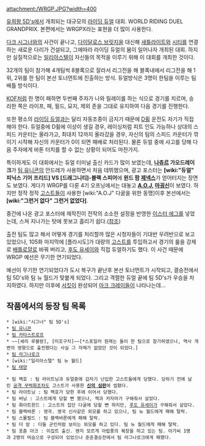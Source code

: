 attachment:/WRGP.JPG?width=400

[[유희왕 5D's]]에서 개최되는 대규모의 [[라이딩 듀얼]] 대회. WORLD RIDING DUEL GRANDPRIX. 본편에서는 WRGPX라는 표현을 더 많이 사용한다.

[[다크 시그너]]와의 사건이 끝나고, [[다이달로스 브릿지]]을 대신해 [[새틀라이트]]와 [[시티]]를 연결하는 새로운 다리가 건설되고, 그에따라 라이딩 듀얼의 붐이 일어나자 개최된 대회. 하지만 실질적으로는 [[일리아스텔]]이 자신들의 목적을 이루기 위해 이 대회를 개최한 것이다.

32개의 팀이 참가해 4개팀씩 8블록으로 잘라서 리그전을 해 블록내에서 리그전을 해 1위, 2위를 한 팀이 본선 토너먼트에 진출하는 방식. 듀얼방식은 3명이 한팀을 이루는 팀 배틀 방식이다. 

[[KOF]]처럼 한 명이 패하면 두번째 주자가 나와 릴레이를 하는 식으로 경기를 치르며, 승리한 쪽은 라이프, 패, 필드, 묘지, 제외 존을 그대로 유지하여 다음 경기를 진행한다.

또한 평소의 [[라이딩 듀얼]]과는 달리 자동조종이 금지기 때문에 [[D휠]] 운전도 자기가 직접해야 한다. 듀얼중에 D휠에 이상이 생길 경우, 레이싱처럼 피트 인도 가능하나 상대의 스피드 카운터는 올라가고, 최대치 12까지 올라갔을 경우, 자신의 팀의 스피드 카운터가 깎이기 시작해 자신의 카운터가 0이 되면 패배로 처리된다. 물론 듀얼 중에 사고를 당해 다음 주자에게 바톤 터치를 할 수 없는 상황이 되어도 마찬가지.

특이하게도 이 대회에서는 듀얼 터미널 출신 카드가 많이 보였는데, '''[[나츄르]] 가오드레이크'''가 [[팀 유니콘]]의 안드레가 사용하면서 처음 데뷔했으며, 광고 포스터는 '''[wiki:"듀얼" 피닉스 기어 프리드] VS [드래그니티]-블랙 스피어'''에 '''윈드 팜 [[제넥스]]'''가 얻어터지는 장면도 보였다. 게다가 WRGP를 다룬 4기 오프닝에서는 대놓고 '''[[A.O.J]], [[마굉신]]'''이 보였다. 하지만 정작 정작 [[고스트]]들이 사용한 [wiki:"A.O.J" 다굴을 위한 동맹]이후 본선에서는 '''[wiki:"그런거 없다" 그런거 없었다]'''.

중간에 나온 광고 포스터에 제작진이 전작의 소소한 설정을 반영한 [[이스터 에그]]를 넣었는데, 스쳐 지나가는 탓에 못보고 흘리기 쉽다.([http://blog.naver.com/ssong0266/130081530655 참조])

출전 팀도 많고 해서 어떻게 경기를 처리할까 많은 시청자들이 기대반 우려반으로 보고 있었으나, 105화 마지막에 [플라시도]가 대량의 [[고스트]]를 투입하고서 경기의 룰을 강제로 [[배틀로얄]]로 바꿔 버리고, [[후도 유세이]]와 직접 듀얼하기도 했다. 이 사건 때문에 WRGP 예선은 무기한 연기되었다.

예선이 무기한 연기되었다가 도시 복구가 끝난후 본선 토너먼트가 시작되고, 결승전에서 팀 5D's와 팀 뉴 월드가 맞붙게 되었다. 그리고 격렬한 듀얼 끝에 팀 5D's가 우승을 차지하였다. 하지만 이후에 [[서킷]]이 완성되어 [[아크 크레이들]]이 나타나는데…

== 작품에서의 등장 팀 목록 ==
 * [wiki:"시그너" 팀 5D's]
 * [[팀 유니콘]]
 * [[팀 카타스트로프]]
 * ~~[셰리 루블랑], [미조구치]~~[*스포일러 원래는 둘이 한 팀으로 참가하였으나, 역사 개변의 영향으로 출전했다는 사실 그 자체가 없었던 것이 되었다.]
 * [[팀 라그나로크]]
 * [wiki:"일리아스텔" 팀 뉴 월드]
 * [[팀 태양]]

 * 팀 백호 : 팀 라이트닝과 듀얼중에 갑자기 난입한 고스트들에게 당했다. 당하기 전에 날린 [[공격 무력화]]조차도 고스트가 사용한 '''[[신의 심판]]'''에 씹혔다.
 * 팀 라이트닝 : 팀 백호가 당한 후에 이어서 당했다. 
 * 팀 버닝 : 고스트에게 당할 뻔 했으나, 잭과 카자마가 구해줘서 살았다.
 * 팀 화이트윈드 : 고스트의 집단 다굴에 당할 뻔 하지만, [[후도 유세이]]가 구해줘서 살았다. 
 * 팀 블랙바론 : 영국. 영국 신사같은 외모를 하고 있으나, 팀 뉴 월드에게 패해 탈락.
 * 팀 스몰필드 : 팀 블랙바론에게 패해 탈락. 
 * 팀 더 암 : 다들 군인처럼 보이는 외모를 하고 있다. 팀 뉴 월드에게 패해 탈락.
 * 팀 포츈 아크 : 이집트 출신. 왠지 모르게 아랍풍의 복장을 하고 있는 팀. 아가씨 1명과 2명의 머슴으로 구성되어 있었으나 준준결승전에서 팀 라그나로크에게 패했다.
